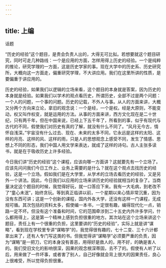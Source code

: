 ```yaml
---
---
---
```

title: 上编
---







话题


“历史的经验”这个题目，是贵会负责人出的，大得无可比拟。若想要就这个题目研究，同时可走几种路线：一个是应用的方面，怎样用得上历史的经验。一个是纯粹的推论，研究学理的一方面，这是历史学家的事。现在大学中的历史系、历史研究所，大概向这一方面走，偏重研究学理，不大讲应用。我们在这里所讲的性质，是要偏重于讲应用的。

历史的经验，如果我们以逻辑的立场来看，这个题目的本身就是答案，因为历史的本身就是经验。如果我们以学术的观点看历史，所谓历史，全部不过是两个问题：一个人的问题，一个事的问题。历史的记载，不外人与事。从人的方面来讲，大概又分两个方向来立论，拿旧的观念说：一个是经，一个是权。经是大原则，不能变动，权又叫作权变，就是运用的方法。从事的方面来讲，西方文化现在是二十世纪，只有两千年，但在中国来说，已经上下五千年了，所看到的事，似乎有现代与古代的不同，假使我们对历史有真的了解，就没有什么不同了。“风月无今古，情怀自浅深。”宇宙没有什么过去、现在、未来的太多不同，它永远是这样的太阳、这样的月亮、这样的风、这样的雨，只是人的思想观念上感受不同，发生了情感、思想上不同的形态，我们中国人用文学来表达，就成了这样的诗句。古人主张多读书，就是在于吸收历史上许多经验。

今日我们讲“历史的经验”这个课程，应该向哪一方面讲？这就要先有一个立场了。应该先问问我们今日工作上、业务上需要的是什么？就在这个观点去找历史的经验，这是一个立场。假如我们是在大学里，从学术的立场去看历史的经验，又是另外一个讲法。因此，今日我们以应用的立场来讲历史的经验就相当的复杂了。当商量决定这个题目的时候，我觉得好玩，就一口答应下来。我有一大毛病，到老改不了“童心未泯”，始终贪玩。等到真正临讲以前，一个星期以来心情非常沉重，因为没有东西可讲；这是一个创新的课程，国内外各大学，还没有这样一门课程，无成规可循。其次包括的资料太多，假使编一本书，一定很有趣，编得现代化一点，销路一定不坏。但没有这个准备和时间，它的范围牵涉到二十五史内外许多学问，什么都用得上，这是第一个精神上感到负担很重的地方。其次站在这个立场来讲这个题目，责任上有一个很重的负担，这里要讲的“历史的经验”，实际上就是讲“谋略”，看到现在学校里专讲“谋略学”的，我觉得很有趣的，七十二变、三十六计都拿出来了，还有人专门写这类的书。但我觉得讲“谋略学”必须要严重的负责，因为“谋略”是一把刀，它的本身没有善恶，用得好是救人的，用不好，的确是害人的。我们受旧文化的影响很深，因果的观念根深蒂固，去不了的。假使有人听了以后，用来做了一件坏事，或者害了别人，自己好像就会背上很大的因果责任，良心上很难受，所以觉得负担很重。